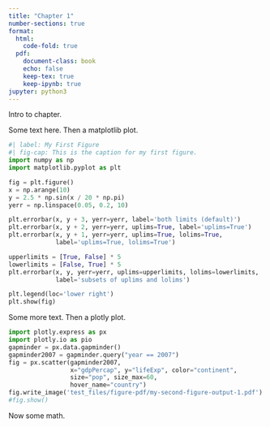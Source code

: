 ```yaml
---
title: "Chapter 1"
number-sections: true
format:
  html:
    code-fold: true
  pdf:
    document-class: book
    echo: false
    keep-tex: true
    keep-ipynb: true
jupyter: python3
---
```




Intro to chapter.

\section{A Section Title}


Some text here.  Then a matplotlib plot.



```python
#| label: My First Figure
#| fig-cap: This is the caption for my first figure.
import numpy as np
import matplotlib.pyplot as plt

fig = plt.figure()
x = np.arange(10)
y = 2.5 * np.sin(x / 20 * np.pi)
yerr = np.linspace(0.05, 0.2, 10)

plt.errorbar(x, y + 3, yerr=yerr, label='both limits (default)')
plt.errorbar(x, y + 2, yerr=yerr, uplims=True, label='uplims=True')
plt.errorbar(x, y + 1, yerr=yerr, uplims=True, lolims=True,
             label='uplims=True, lolims=True')

upperlimits = [True, False] * 5
lowerlimits = [False, True] * 5
plt.errorbar(x, y, yerr=yerr, uplims=upperlimits, lolims=lowerlimits,
             label='subsets of uplims and lolims')

plt.legend(loc='lower right')
plt.show(fig)
```



\section{Another Section}

Some more text.  Then a plotly plot.

```python
import plotly.express as px
import plotly.io as pio
gapminder = px.data.gapminder()
gapminder2007 = gapminder.query("year == 2007")
fig = px.scatter(gapminder2007, 
                 x="gdpPercap", y="lifeExp", color="continent", 
                 size="pop", size_max=60,
                 hover_name="country")
fig.write_image('test_files/figure-pdf/my-second-figure-output-1.pdf')
#fig.show()
```

\begin{center}
\begin{figure}
\includegraphics{test_files/figure-pdf/my-second-figure-output-1.pdf}
\caption{This is the caption for my second figure.}
\end{figure}
\end{center}

Now some math.


\begin{align}
f(x) & = 3\\ 
\Gamma & = \int_0^2 \sin(x) \,\mathrm{d}x
\end{align}